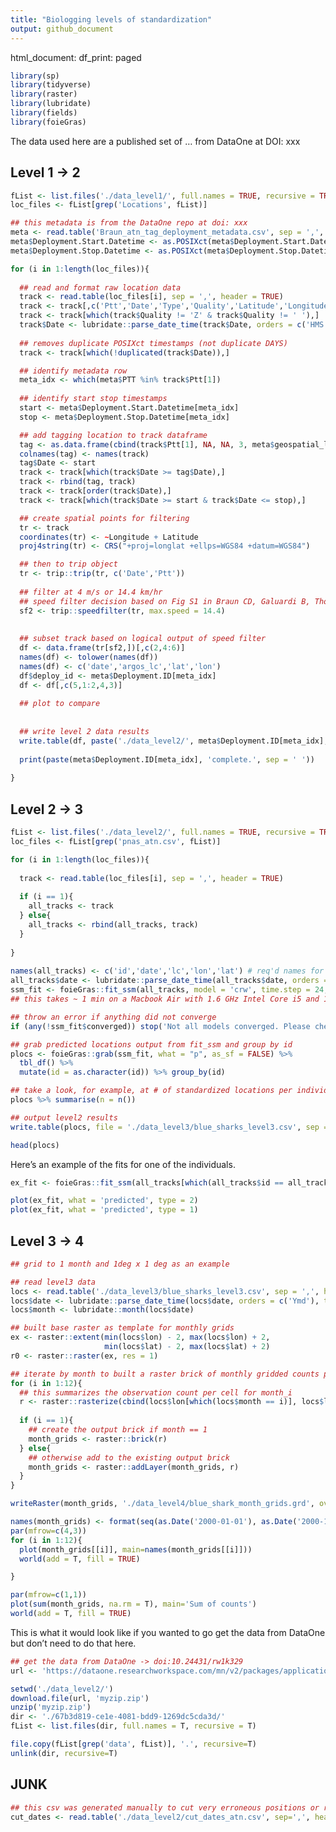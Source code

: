 ```yaml
---
title: "Biologging levels of standardization"
output: github_document
---
```


html_document:
    df_print: paged
  
```r
library(sp)
library(tidyverse)
library(raster)
library(lubridate)
library(fields)
library(foieGras)

```


The data used here are a published set of ... from DataOne at DOI: xxx

## Level 1 -> 2


```r

fList <- list.files('./data_level1/', full.names = TRUE, recursive = TRUE)
loc_files <- fList[grep('Locations', fList)]

## this metadata is from the DataOne repo at doi: xxx
meta <- read.table('Braun_atn_tag_deployment_metadata.csv', sep = ',', header = TRUE, stringsAsFactors = FALSE)
meta$Deployment.Start.Datetime <- as.POSIXct(meta$Deployment.Start.Datetime, format = '%m/%d/%y %H:%M', tz = 'UTC')
meta$Deployment.Stop.Datetime <- as.POSIXct(meta$Deployment.Stop.Datetime, format = '%m/%d/%y %H:%M', tz = 'UTC')

for (i in 1:length(loc_files)){
  
  ## read and format raw location data
  track <- read.table(loc_files[i], sep = ',', header = TRUE)
  track <- track[,c('Ptt','Date','Type','Quality','Latitude','Longitude')]
  track <- track[which(track$Quality != 'Z' & track$Quality != ' '),]
  track$Date <- lubridate::parse_date_time(track$Date, orders = c('HMS dbY', 'mdy HM', 'Ymd HMS'), tz = 'UTC')
  
  ## removes duplicate POSIXct timestamps (not duplicate DAYS)
  track <- track[which(!duplicated(track$Date)),]

  ## identify metadata row
  meta_idx <- which(meta$PTT %in% track$Ptt[1])
  
  ## identify start stop timestamps
  start <- meta$Deployment.Start.Datetime[meta_idx]
  stop <- meta$Deployment.Stop.Datetime[meta_idx]

  ## add tagging location to track dataframe
  tag <- as.data.frame(cbind(track$Ptt[1], NA, NA, 3, meta$geospatial_lat_start[meta_idx], meta$geospatial_lon_start[meta_idx]))
  colnames(tag) <- names(track)
  tag$Date <- start
  track <- track[which(track$Date >= tag$Date),]
  track <- rbind(tag, track)
  track <- track[order(track$Date),]
  track <- track[which(track$Date >= start & track$Date <= stop),]

  ## create spatial points for filtering
  tr <- track
  coordinates(tr) <- ~Longitude + Latitude
  proj4string(tr) <- CRS("+proj=longlat +ellps=WGS84 +datum=WGS84")

  ## then to trip object
  tr <- trip::trip(tr, c('Date','Ptt'))
  
  ## filter at 4 m/s or 14.4 km/hr
  ## speed filter decision based on Fig S1 in Braun CD, Galuardi B, Thorrold SR (2018) HMMoce: An R package for improved geolocation of archival-tagged fishes using a hidden Markov method. Methods Ecol Evol 9:1212–1220
  sf2 <- trip::speedfilter(tr, max.speed = 14.4)
  
  
  ## subset track based on logical output of speed filter
  df <- data.frame(tr[sf2,])[,c(2,4:6)]
  names(df) <- tolower(names(df))
  names(df) <- c('date','argos_lc','lat','lon')
  df$deploy_id <- meta$Deployment.ID[meta_idx]
  df <- df[,c(5,1:2,4,3)]
  
  ## plot to compare
  
  
  ## write level 2 data results
  write.table(df, paste('./data_level2/', meta$Deployment.ID[meta_idx], 'pnas_atn.csv', sep=''), sep=',', col.names = TRUE, row.names = FALSE)
  
  print(paste(meta$Deployment.ID[meta_idx], 'complete.', sep = ' '))
  
}

```


## Level 2 -> 3

```r

fList <- list.files('./data_level2/', full.names = TRUE, recursive = TRUE)
loc_files <- fList[grep('pnas_atn.csv', fList)]

for (i in 1:length(loc_files)){
  
  track <- read.table(loc_files[i], sep = ',', header = TRUE)
  
  if (i == 1){
    all_tracks <- track
  } else{
    all_tracks <- rbind(all_tracks, track)
  }
  
}
 
names(all_tracks) <- c('id','date','lc','lon','lat') # req'd names for fit_ssm
all_tracks$date <- lubridate::parse_date_time(all_tracks$date, orders = 'Ymd HMS', tz='UTC')
ssm_fit <- foieGras::fit_ssm(all_tracks, model = 'crw', time.step = 24, vmax = 4)
## this takes ~ 1 min on a Macbook Air with 1.6 GHz Intel Core i5 and 16 GB 2133 MHz LPDDR3

## throw an error if anything did not converge
if (any(!ssm_fit$converged)) stop('Not all models converged. Please check fit_ssm and try again.')

## grab predicted locations output from fit_ssm and group by id
plocs <- foieGras::grab(ssm_fit, what = "p", as_sf = FALSE) %>% 
  tbl_df() %>%
  mutate(id = as.character(id)) %>% group_by(id)

## take a look, for example, at # of standardized locations per individual
plocs %>% summarise(n = n())

## output level2 results
write.table(plocs, file = './data_level3/blue_sharks_level3.csv', sep = ',', col.names = TRUE, row.names = FALSE)

head(plocs)

```


Here's an example of the fits for one of the individuals.
```r

ex_fit <- foieGras::fit_ssm(all_tracks[which(all_tracks$id == all_tracks$id[1]),], model = 'crw', time.step = 24, vmax = 4)

plot(ex_fit, what = 'predicted', type = 2)
plot(ex_fit, what = 'predicted', type = 1)

```


## Level 3 -> 4

```r

## grid to 1 month and 1deg x 1 deg as an example

## read level3 data
locs <- read.table('./data_level3/blue_sharks_level3.csv', sep = ',', header = TRUE)
locs$date <- lubridate::parse_date_time(locs$date, orders = c('Ymd'), tz = 'UTC')
locs$month <- lubridate::month(locs$date)

## built base raster as template for monthly grids
ex <- raster::extent(min(locs$lon) - 2, max(locs$lon) + 2,
                     min(locs$lat) - 2, max(locs$lat) + 2)
r0 <- raster::raster(ex, res = 1)

## iterate by month to built a raster brick of monthly gridded counts per cell
for (i in 1:12){
  ## this summarizes the observation count per cell for month_i
  r <- raster::rasterize(cbind(locs$lon[which(locs$month == i)], locs$lat[which(locs$month == i)]), r0, fun = 'count')
  
  if (i == 1){
    ## create the output brick if month == 1
    month_grids <- raster::brick(r)
  } else{
    ## otherwise add to the existing output brick
    month_grids <- raster::addLayer(month_grids, r)
  }
}

writeRaster(month_grids, './data_level4/blue_shark_month_grids.grd', overwrite = TRUE)

```


```r
names(month_grids) <- format(seq(as.Date('2000-01-01'), as.Date('2000-12-01'), by='month'), '%b')
par(mfrow=c(4,3))
for (i in 1:12){
  plot(month_grids[[i]], main=names(month_grids[[i]]))
  world(add = T, fill = TRUE)

}

par(mfrow=c(1,1))
plot(sum(month_grids, na.rm = T), main='Sum of counts')
world(add = T, fill = TRUE)


```









This is what it would look like if you wanted to go get the data from DataOne but don't need to do that here.
```r
## get the data from DataOne -> doi:10.24431/rw1k329
url <- 'https://dataone.researchworkspace.com/mn/v2/packages/application%2Fbagit-097/67b3d819-ce1e-4081-bdd9-1269dc5cda3d'

setwd('./data_level2/')
download.file(url, 'myzip.zip')
unzip('myzip.zip')
dir <- './67b3d819-ce1e-4081-bdd9-1269dc5cda3d/'
fList <- list.files(dir, full.names = T, recursive = T)

file.copy(fList[grep('data', fList)], '.', recursive=T)
unlink(dir, recursive=T)

```





## JUNK

```r
## this csv was generated manually to cut very erroneous positions or remove portions of a dataset after the tagged individual was captured by a fishing vessel
cut_dates <- read.table('./data_level2/cut_dates_atn.csv', sep=',', header=T)

```

